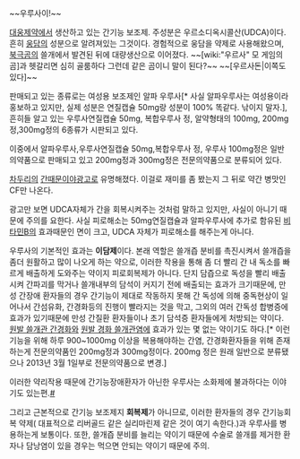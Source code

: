 ~~우루사이!~~

[[대웅제약]]에서 생산하고 있는 간기능 보조제. 주성분은 우르소디옥시콜산(UDCA)이다. 흔히 [[웅담]]의 성분으로 알려져있는 그것이다. 경험적으로 웅담을 약제로 사용해왔으며, [[북극곰]]의 쓸개에서 발견된 뒤에 대량생산으로 이어졌다. ~~[wiki:"우르사" 모 게임의 곰]과 헷갈리면 심히 골룸하다 그런데 같은 곰이니 말이 된다?~~ ~~[우르사돈|이쪽도 있다]~~

판매되고 있는 종류로는 여성용 보조제인 알파 우루사[* 사실 알파우루사는 여성용이라 홍보하고 있지만, 실제 성분은 연질캡슐 50mg랑 성분이 100% 똑같다. 낚이지 말자.], 흔히들 알고 있는 우루사연질캡슐 50mg, 복합우루사 정, 알약형태의 100mg, 200mg정,300mg정의 6종류가 시판되고 있다.

이중에서 알파우루사,우루사연질캡슐 50mg,복합우루사 정, 우루사 100mg정은 일반의약품으로 판매되고 있고 200mg정과 300mg정은 전문의약품으로 분류되어 있다.

[[차두리]]의 [[간때문이야]]광고로 유명해졌다. 이걸로 재미를 좀 봤는지 그 뒤로 약간 병맛인 CF만 나온다.

광고만 보면 UDCA자체가 간을 회복시켜주는 것처럼 말하고 있지만, 사실이 아니기 때문에 주의를 요한다. 사실 피로해소는 50mg연질캡슐과 알파우루사에 추가로 함유된 [[비타민B]]의 효과때문인 면이 크고, UDCA 자체가 피로해소를 해주는게 아니다.

우루사의 기본적인 효과는 '''이담제'''이다. 본래 역할은 쓸개즙 분비를 촉진시켜서 쓸개즙을 좀더 원활하고 많이 나오게 하는 약으로, 이러한 작용을 통해 좀 더 빨리 간 내 독소를 빠르게 배출하게 도와주는 약이지 피로회복제가 아니다.
단지 담즙으로 독성을 빨리 배출시켜 간파괴를 막거나 쓸개내부의 담석이 커지기 전에 배출되는 효과가 크기때문에, 만성 간장애 환자들의 경우 간기능이 제대로 작동하지 못해 간 독성에 의해 중독현상이 일어나서 간섬유화, 간경화등의 진행이 빨라지는 것을 막고, 그외의 여러 간독성 합병증에 효과가 있기때문에 만성 간질환 환자들이나 초기 담석증 환자들에게 처방되는 약이다. 
[[원발 쓸개관 간경화]]와 [[원발 경화 쓸개관염]]에 효과가 있는 몇 없는 약이기도 하다.[* 이런 기능을 위해 하루 900~1000mg 이상을 복용해야하는 간염, 간경화환자들을 위해 존재하는게 전문의약품인 200mg정과 300mg정이다. 200mg 정은 원래 일반으로 분류됐으나 2013년 3월 1일부로 전문의약품으로 변경.]

이러한 약리작용 때문에 간기능장애환자가 아닌한 우루사는 소화제에 불과하다는 이야기도 있는편.[http://news.naver.com/main/read.nhn?mode=LSD&mid=sec&sid1=103&oid=123&aid=0002059750 #] 

그리고 근본적으로 간기능 보조제지 '''회복제'''가 아니므로, 이러한 환자들의 경우 간기능회복 약제( 대표적으로 리버골드 같은 실리마린제 같은 것이 여기 속한다.)과 우루사를 병용하는게 보통이다. 또한, 쓸개즙 분비를 늘리는 약이기 때문에 수술로 쓸개를 제거한 환자나 담낭염이 있을 경우는 먹으면 안되는 약이기 때문에 주의.


